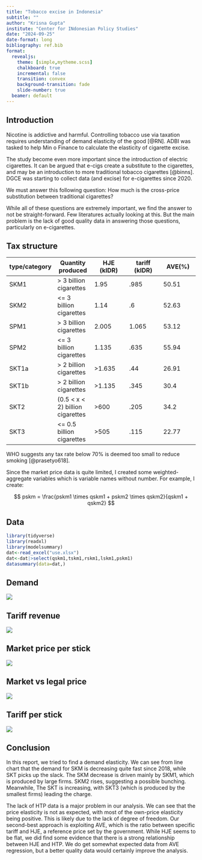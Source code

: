 ```yaml
---
title: "Tobacco excise in Indonesia"
subtitle: ""
author: "Krisna Gupta"
institute: "Center for INdonesian Policy Studies"
date: "2024-09-25"
date-format: long
bibliography: ref.bib
format: 
  revealjs:
    theme: [simple,mytheme.scss]
    chalkboard: true
    incremental: false
    transition: convex
    background-transition: fade
    slide-number: true
  beamer: default
---
```


## Introduction

Nicotine is addictive and harmful. Controlling tobacco use via taxation requires understanding of demand elasticity of the good [@RN]. ADBI was tasked to help Min o Finance to calculate the elasticity of cigarette excise.

The study become even more important since the introduction of electric cigarettes. It can be argued that e-cigs create a substitute to the cigarettes, and may be an introduction to more traditional tobacco cigarettes [@binns]. DGCE was starting to collect data (and excise) for e-cigarettes since 2020.

We must answer this following question: How much is the cross-price substitution between traditional cigarettes?

While all of these questions are extremely important, we find the answer to not be straight-forward. Few literatures actually looking at this. But the main problem is the lack of good quality data in answering those questions, particularly on e-cigarettes.

## Tax structure {.m}

| type/category | Quantity produced | HJE (kIDR) | tariff (kIDR) | AVE(%) |
|---------------|---------------|---------------|---------------|---------------|
| SKM1 | \> 3 billion cigarettes | 1.95 | .985 | 50.51 |
| SKM2 | \<= 3 billion cigarettes | 1.14 | .6 | 52.63 |
| SPM1 | \> 3 billion cigarettes | 2.005 | 1.065 | 53.12 |
| SPM2 | \<= 3 billion cigarettes | 1.135 | .635 | 55.94 |
| SKT1a | \> 2 billion cigarettes | \>1.635 | .44 | 26.91 |
| SKT1b | \> 2 billion cigarettes | \>1.135 | .345 | 30.4 |
| SKT2 | (0.5 \< x \< 2) billion cigarettes | \>600 | .205 | 34.2 |
| SKT3 | \<= 0.5 billion cigarettes | \>505 | .115 | 22.77 |

WHO suggests any tax rate below 70% is deemed too small to reduce smoking [@prasetyo618].

Since the market price data is quite limited, I created some weighted-aggregate variables which is variable names without number. For example, I create:

$$
pskm = \frac{pskm1 \times qskm1 + pskm2 \times qskm2}{qskm1 + qskm2}
$$

## Data

```r
library(tidyverse)
library(readxl)
library(modelsummary)
dat<-read_excel("use.xlsx")
dat<-dat|>select(qskm1,tskm1,rskm1,lskm1,pskm1)
datasummary(data=dat,)
```

## Demand

![](pic/demand.png)

## Tariff revenue

![](pic/revenue.png)

## Market price per stick

![](pic/htp.png)

## Market vs legal price

![](pic/htphje.png)

## Tariff per stick

![](pic/tariff.png)

## Conclusion

In this report, we tried to find a demand elasticity. We can see from line chart that the demand for SKM is decreasing quite fast since 2018, while SKT picks up the slack. The SKM decrease is driven mainly by SKM1, which is produced by large firms. SKM2 rises, suggesting a possible bunching. Meanwhile, The SKT is increasing, with SKT3 (which is produced by the smallest firms) leading the charge.

The lack of HTP data is a major problem in our analysis. We can see that the price elasticity is not as expected, with most of the own-price elasticity being positive. This is likely due to the lack of degree of freedom. Our second-best approach is exploiting AVE, which is the ratio between specific tariff and HJE, a reference price set by the government. While HJE seems to be flat, we did find some evidence that there is a strong relationship between HJE and HTP. We do get somewhat expected data from AVE regression, but a better quality data would certainly improve the analysis.